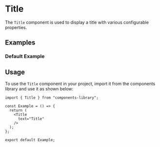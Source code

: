 
<Meta of={Title} title="Title" />

# Title

The `Title` component is used to display a title with various configurable properties.

## Examples

### Default Example

<Canvas of={Title.Primary} />

## Usage

To use the `Title` component in your project, import it from the components library and use it as shown below:

```tsx
import { Title } from "components-library";

const Example = () => {
  return (
    <Title
      text="Title"
    />
  );
};

export default Example;
